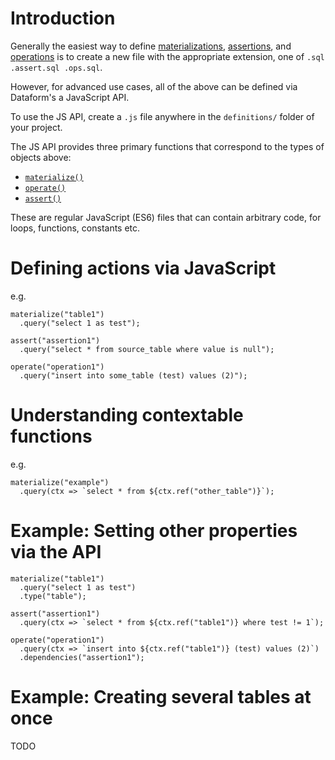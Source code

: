 

# Introduction

Generally the easiest way to define [materializations](/guides/materializations), [assertions](/guides/assertions), and [operations](/guides/operations) is to create a new file with the appropriate extension, one of `.sql .assert.sql .ops.sql`.

However, for advanced use cases, all of the above can be defined via Dataform's a JavaScript API.

To use the JS API, create a `.js` file anywhere in the `definitions/` folder of your project.

The JS API provides three primary functions that correspond to the types of objects above:
- [`materialize()`](/reference/js-api#materialize())
- [`operate()`](/reference/js-api#operate())
- [`assert()`](/reference/js-api#assert())

These are regular JavaScript (ES6) files that can contain arbitrary code, for loops, functions, constants etc.

# Defining actions via JavaScript

e.g.

```
materialize("table1")
  .query("select 1 as test");

assert("assertion1")
  .query("select * from source_table where value is null");

operate("operation1")
  .query("insert into some_table (test) values (2)");
```

# Understanding contextable functions

e.g.
```
materialize("example")
  .query(ctx => `select * from ${ctx.ref("other_table")}`);
```


# Example: Setting other properties via the API

```
materialize("table1")
  .query("select 1 as test")
  .type("table");

assert("assertion1")
  .query(ctx => `select * from ${ctx.ref("table1")} where test != 1`);

operate("operation1")
  .query(ctx => `insert into ${ctx.ref("table1")} (test) values (2)`)
  .dependencies("assertion1");
```

# Example: Creating several tables at once

TODO
